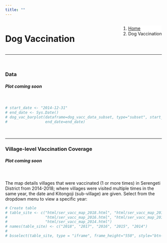```yaml
---
title: ""
---
```


<!--Add a loading bar!-->
<script src="pace.js"></script>
<link href="pace_loadbar_loading.css" rel="stylesheet" />

<!--Create a block for title and breadcrumbs to appear on same line-->
<div style="width: 100%; display: inline-block;">
<div style="float: left;">
<h1>Dog Vaccination</h1>
</div>
<div style="float: right;">
<ol class="breadcrumb" style="background-color:white;">
  <li class="breadcrumb-item"><a href="index.html">Home</a></li>
  <li class="breadcrumb-item active">Dog Vaccination</li>
</ol>
</div>
</div>
<hr class="hr-orange">

<br>
  
<!--Begin page content!-->  

### Data  
  
<h5 class="text-primary"><em>Plot coming soon</em></h5>
<br>
  
```r
# start_date <- "2014-12-31"
# end_date <- Sys.Date()
# dog_vac_barplot(dataframe=dog_vacc_data_subset, type="subset", start_date=start_date,
#                 end_date=end_date)
```

<br>

<hr class="hr-grey">

### Village-level Vaccination Coverage  
  
<h5 class="text-primary"><em>Plot coming soon</em></h5>
<br> 

The map details villages that were vaccinated (1 or more times) in Serengeti District from 2014-2018; where villages were visited multiple times in the same year, the date and Kitongoji (sub-village) are given. Select from the dropdown menu to view a specific year:  

```r
# Create table
# table_site <- c("html/ser_vacc_map_2018.html", "html/ser_vacc_map_2017.html",
#                 "html/ser_vacc_map_2016.html", "html/ser_vacc_map_2015.html",
#                 "html/ser_vacc_map_2014.html")
# names(table_site) <- c("2018", "2017", "2016", "2015", "2014")
# 
# bsselect(table_site, type = "iframe", frame_height="550", style="btn-primary", show_tick=TRUE, height=0)
```
